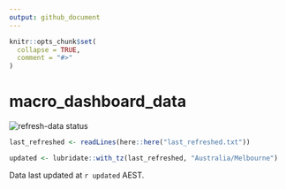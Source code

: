```yaml
---
output: github_document
---
```


<!-- README.md is generated from README.Rmd. Please edit that file -->

```r
knitr::opts_chunk$set(
  collapse = TRUE,
  comment = "#>"
)
```

# macro_dashboard_data

<!-- badges: start -->
  ![refresh-data status](https://github.com/MattCowgill/macro_dashboard_data/workflows/refresh-data/badge.svg)
<!-- badges: end -->

```r

last_refreshed <- readLines(here::here("last_refreshed.txt"))

updated <- lubridate::with_tz(last_refreshed, "Australia/Melbourne")
```

Data last updated at `r updated` AEST.
